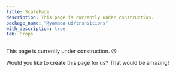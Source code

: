 ```yaml
---
title: ScaleFade
description: This page is currently under construction.
package_name: "@yamada-ui/transitions"
with_description: true
tab: Props
---
```


This page is currently under construction. 😘

Would you like to create this page for us? That would be amazing!
